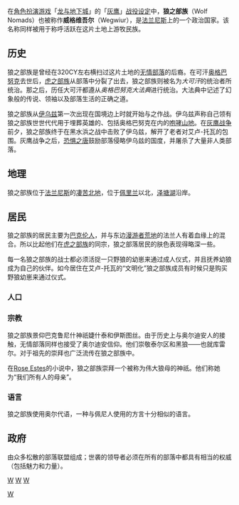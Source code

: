 {{unreferenced|time=2010-02-07T14:14:45+00:00}}
在[[角色扮演游戏|角色扮演游戏]]「[[龙与地下城|龙与地下城]]」的「[[灰鹰|灰鹰]]」[[战役设定|战役设定]]中，'''狼之部族'''（Wolf Nomads）也被称作'''威格维吾尔'''（Wegwiur），是[[法兰尼斯|法兰尼斯]]上的一个政治国家。该名称同样被用于称呼活跃在这片土地上游牧民族。

==历史==
狼之部族是曾经在320CY左右横扫过这片土地的[[无情部落|无情部落]]的后裔。在可汗[[奥格巴努克|奥格巴努克]]去世后，[[虎之部族|虎之部族]]从部落中分裂了出去，狼之部族则被名为''大可汗''的统治者所统治。那之后，历任大可汗都遵从''奥格巴努克大法典''进行统治。大法典中记述了幻象般的传说、领袖以及部落生活的正确之道。

狼之部族从[[伊乌兹|伊乌兹]]第一次出现在国境边上时就开始与之作战。伊乌兹声称自己领有狼之部族世世代代用于埋葬英雄的、包括奥格巴努克在内的[[咆哮山地|咆哮山地]]。在[[灰鹰战争|灰鹰战争]]前夕，狼之部族终于在黑水浜之战中击败了伊乌兹，解开了老者对艾卢-托瓦的包围。灰鹰战争之后，[[恐惧之唐|恐惧之唐]]鼓励部落侵略伊乌兹的国度，并屠杀了大量非人类部落。

==地理==
狼之部族位于[[法兰尼斯|法兰尼斯]]的[[凄苦北地|凄苦北地]]，位于[[佩里兰|佩里兰]]以北，[[泽塘湖|泽塘湖]]沿岸。

==居民==
狼之部族的居民主要为[[巴克伦人|巴克伦人]]，并与东边[[漫游者荒地|漫游者荒地]]的法兰人有着血缘上的混合。所以比起他们在[[虎之部族|虎之部族]]的同宗，狼之部落居民的肤色表现得略深一些。

每一名狼之部族的战士都必须活捉一只野狼的幼崽来通过成人仪式，并且抚养幼狼成为自己的伙伴。如今居住在艾卢-托瓦的“文明化”狼之部族成员有时候只是购买野狼幼崽来通过仪式。

===人口===
===宗教===
狼之部族景仰巴克鲁尼什神祇婕什泰和伊斯图丝。由于历史上与奥尔迪安人的接触，无情部落同样也接受了奥尔迪安信仰。他们崇敬泰尔区和黑狼——也就库雷尔。对于祖先的崇拜也广泛流传在狼之部族中。

在[[Rose_Estes|Rose Estes]]的小说中，狼之部族崇拜一个被称为伟大狼母的神祇。他们称她为“我们所有人的母亲”。

===语言===
狼之部族使用奥尔代语，一种与佩尼人使用的方言十分相似的语言。

==政府==
由众多松散的部落联盟组成；世袭的领导者必须在所有的部落中都具有相当的权威（包括魅力和力量）。

[[category:角色扮演遊戲|W]]
[[category:虛構世界|W]]
[[category:灰鷹|W]]
[[Category:龍與地下城規則的世界|W]]